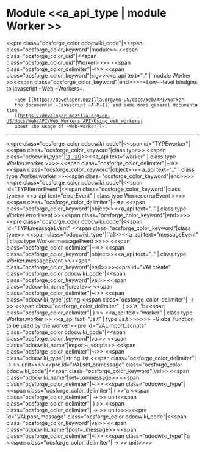 =Module <<a_api_type | module Worker >> =
<<pre class="ocsforge_color odocwiki_code"|<<span class="ocsforge_color_keyword"|module>> <<span class="ocsforge_color_uid"|<<span class="ocsforge_color_uid"|Worker>>>> <<span class="ocsforge_color_delimiter"|~:>> <<span class="ocsforge_color_keyword"|sig>><<a_api text=".." | module Worker >><<span class="ocsforge_color_keyword"|end>>>>~Low~-level bindgins to javascript ~Web ~Workers~.


    ~See [[https://developer.mozilla.org/en-US/docs/Web/API/Worker|
    the documented ~Javascript ~A~P~I]] and some more general documentation
    [[https://developer.mozilla.org/en-US/docs/Web/API/Web_Workers_API/Using_web_workers|
    about the usage of ~Web~Worker]]~.

----
<<pre class="ocsforge_color odocwiki_code"|<<span id="TYPEworker"|<<span class="ocsforge_color_keyword"|class type>> <<span class="odocwiki_type"|[['a, 'a0]]>><<a_api text="worker" | class type Worker.worker >>>> <<span class="ocsforge_color_delimiter"|~=>> <<span class="ocsforge_color_keyword"|object>><<a_api text=".." | class type Worker.worker >><<span class="ocsforge_color_keyword"|end>>>><<pre class="ocsforge_color odocwiki_code"|<<span id="TYPEerrorEvent"|<<span class="ocsforge_color_keyword"|class type>> <<a_api text="errorEvent" | class type Worker.errorEvent >>>> <<span class="ocsforge_color_delimiter"|~=>> <<span class="ocsforge_color_keyword"|object>><<a_api text=".." | class type Worker.errorEvent >><<span class="ocsforge_color_keyword"|end>>>><<pre class="ocsforge_color odocwiki_code"|<<span id="TYPEmessageEvent"|<<span class="ocsforge_color_keyword"|class type>> <<span class="odocwiki_type"|['a]>><<a_api text="messageEvent" | class type Worker.messageEvent >>>> <<span class="ocsforge_color_delimiter"|~=>> <<span class="ocsforge_color_keyword"|object>><<a_api text=".." | class type Worker.messageEvent >><<span class="ocsforge_color_keyword"|end>>>><<pre id="VALcreate" class="ocsforge_color odocwiki_code"|<<span class="ocsforge_color_keyword"|val>> <<span class="odocwiki_name"|create>> <<span class="ocsforge_color_delimiter"|~:>> <<span class="odocwiki_type"|string <<span class="ocsforge_color_delimiter"| -> >> <<span class="ocsforge_color_delimiter"| ( >>'a, 'b<<span class="ocsforge_color_delimiter"| ) >> <<a_api text="worker" | class type Worker.worker >> <<a_api text="Js.t" | type Js.t >>>>>>
~Global function to be used by the worker
<<pre id="VALimport_scripts" class="ocsforge_color odocwiki_code"|<<span class="ocsforge_color_keyword"|val>> <<span class="odocwiki_name"|import~_scripts>> <<span class="ocsforge_color_delimiter"|~:>> <<span class="odocwiki_type"|string list <<span class="ocsforge_color_delimiter"| -> >> unit>>>><<pre id="VALset_onmessage" class="ocsforge_color odocwiki_code"|<<span class="ocsforge_color_keyword"|val>> <<span class="odocwiki_name"|set~_onmessage>> <<span class="ocsforge_color_delimiter"|~:>> <<span class="odocwiki_type"|<<span class="ocsforge_color_delimiter"| ( >>'a <<span class="ocsforge_color_delimiter"| -> >> unit<<span class="ocsforge_color_delimiter"| ) >> <<span class="ocsforge_color_delimiter"| -> >> unit>>>><<pre id="VALpost_message" class="ocsforge_color odocwiki_code"|<<span class="ocsforge_color_keyword"|val>> <<span class="odocwiki_name"|post~_message>> <<span class="ocsforge_color_delimiter"|~:>> <<span class="odocwiki_type"|'a <<span class="ocsforge_color_delimiter"| -> >> unit>>>>